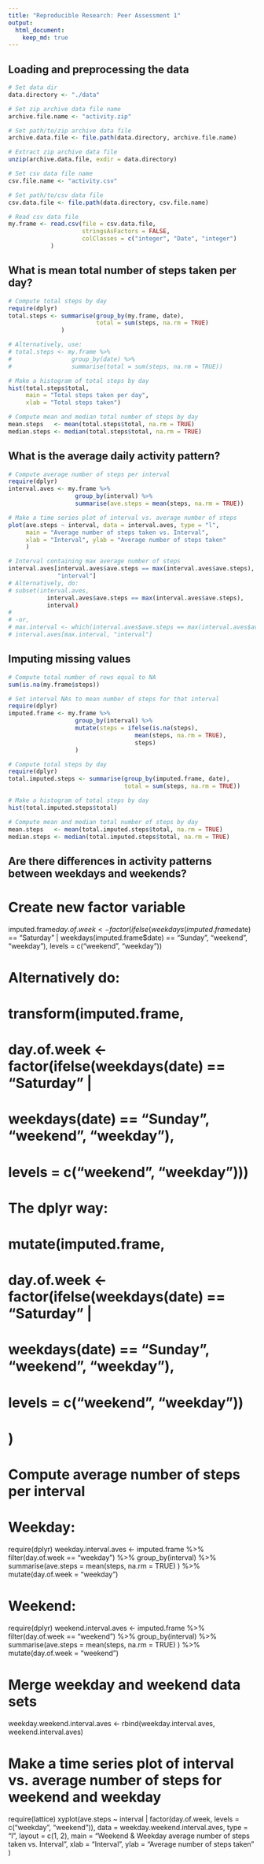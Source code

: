 ```yaml
---
title: "Reproducible Research: Peer Assessment 1"
output: 
  html_document:
    keep_md: true
---
```


## Loading and preprocessing the data

```r
# Set data dir
data.directory <- "./data"

# Set zip archive data file name
archive.file.name <- "activity.zip"

# Set path/to/zip archive data file 
archive.data.file <- file.path(data.directory, archive.file.name)

# Extract zip archive data file
unzip(archive.data.file, exdir = data.directory)

# Set csv data file name
csv.file.name <- "activity.csv"

# Set path/to/csv data file 
csv.data.file <- file.path(data.directory, csv.file.name)

# Read csv data file
my.frame <- read.csv(file = csv.data.file, 
                     stringsAsFactors = FALSE, 
                     colClasses = c("integer", "Date", "integer")
            )
```

## What is mean total number of steps taken per day?

```r
# Compute total steps by day
require(dplyr)
total.steps <- summarise(group_by(my.frame, date), 
                         total = sum(steps, na.rm = TRUE)
               )

# Alternatively, use:
# total.steps <- my.frame %>%
#                 group_by(date) %>%
#                 summarise(total = sum(steps, na.rm = TRUE))

# Make a histogram of total steps by day
hist(total.steps$total, 
     main = "Total steps taken per day", 
     xlab = "Total steps taken")

# Compute mean and median total number of steps by day
mean.steps   <- mean(total.steps$total, na.rm = TRUE)
median.steps <- median(total.steps$total, na.rm = TRUE)
```

## What is the average daily activity pattern?

```r
# Compute average number of steps per interval
require(dplyr)
interval.aves <- my.frame %>%
                   group_by(interval) %>%
                   summarise(ave.steps = mean(steps, na.rm = TRUE))

# Make a time series plot of interval vs. average number of steps
plot(ave.steps ~ interval, data = interval.aves, type = "l",
     main = "Average number of steps taken vs. Interval",
     xlab = "Interval", ylab = "Average number of steps taken"
     )

# Interval containing max average number of steps
interval.aves[interval.aves$ave.steps == max(interval.aves$ave.steps), 
              "interval"]
# Alternatively, do:
# subset(interval.aves, 
           interval.aves$ave.steps == max(interval.aves$ave.steps), 
           interval)
#
# -or,
# max.interval <- which(interval.aves$ave.steps == max(interval.aves$ave.steps))
# interval.aves[max.interval, "interval"]
```

## Imputing missing values

```r
# Compute total number of rows equal to NA
sum(is.na(my.frame$steps))

# Set interval NAs to mean number of steps for that interval
require(dplyr)
imputed.frame <- my.frame %>%
                   group_by(interval) %>%
                   mutate(steps = ifelse(is.na(steps), 
                                    mean(steps, na.rm = TRUE), 
                                    steps)
                   )

# Compute total steps by day
require(dplyr)
total.imputed.steps <- summarise(group_by(imputed.frame, date), 
                                 total = sum(steps, na.rm = TRUE))

# Make a histogram of total steps by day
hist(total.imputed.steps$total)

# Compute mean and median total number of steps by day
mean.steps   <- mean(total.imputed.steps$total, na.rm = TRUE)
median.steps <- median(total.imputed.steps$total, na.rm = TRUE)
```

## Are there differences in activity patterns between weekdays and weekends?

# Create new factor variable
imputed.frame$day.of.week <- factor(ifelse(weekdays(imputed.frame$date) == "Saturday" |
                                           weekdays(imputed.frame$date) == "Sunday", "weekend", "weekday"),
                                    levels = c("weekend", "weekday"))

# Alternatively do:
# transform(imputed.frame,
#          day.of.week <- factor(ifelse(weekdays(date) == "Saturday" |
#                                       weekdays(date) == "Sunday", "weekend", "weekday"),
#                                levels = c("weekend", "weekday")))

# The dplyr way:
# mutate(imputed.frame,
#   day.of.week <- factor(ifelse(weekdays(date) == "Saturday" |
#                                weekdays(date) == "Sunday", "weekend", "weekday"),
#                         levels = c("weekend", "weekday"))
# )     

# Compute average number of steps per interval
# Weekday:
require(dplyr)
weekday.interval.aves <- imputed.frame %>%
                           filter(day.of.week == "weekday") %>%
                           group_by(interval) %>%
                           summarise(ave.steps = mean(steps, na.rm = TRUE)
                           ) %>%
                           mutate(day.of.week = "weekday")
    
# Weekend:
require(dplyr)
weekend.interval.aves <- imputed.frame %>%
                           filter(day.of.week == "weekend") %>%
                           group_by(interval) %>%
                           summarise(ave.steps = mean(steps, na.rm = TRUE)
                           ) %>%
                           mutate(day.of.week = "weekend")

# Merge weekday and weekend data sets
weekday.weekend.interval.aves <- rbind(weekday.interval.aves, weekend.interval.aves)

# Make a time series plot of interval vs. average number of steps for weekend and weekday
require(lattice)
xyplot(ave.steps ~ interval | factor(day.of.week,
                                     levels = c("weekday", "weekend")),
       data = weekday.weekend.interval.aves,
       type = "l",
       layout = c(1, 2),
       main = "Weekend & Weekday average number of steps taken vs. Interval",
       xlab = "Interval",
       ylab = "Average number of steps taken"
       )
